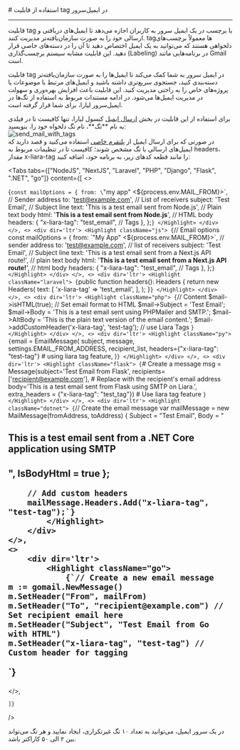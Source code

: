 

<Layout>
<Head>
<title>مستندات استفاده از تگ در ایمیل سرور - لیارا</title>
<meta property="og:title" content="مستندات خدمات رایانش ابری لیارا" />
<meta property="og:description" content="مستندات استفاده از قابلیت تگ در ایمیل‌سرور"  />
<meta property="og:image" content="https://files.liara.ir/liara/logos/liara-poster.jpg" />
</Head>
# استفاده از قابلیت tag در ایمیل‌سرور
<hr className="mb-2" />

قابلیت tag 
یا برچسب در یک ایمیل سرور به کاربران اجازه می‌دهد تا ایمیل‌های دریافتی و ارسالی خود را به صورت سازمان‌یافته‌تر مدیریت کنند. tagها معمولاً برچسب‌های دلخواهی هستند که می‌توانید به یک ایمیل اختصاص دهید تا آن را در دسته‌های خاصی قرار دهید. 
این قابلیت مشابه سیستم برچسب‌گذاری (Labeling) در برنامه‌هایی مانند Gmail است.
<div className="h-4" />

قابلیت tag در ایمیل سرور به شما کمک می‌کند تا ایمیل‌ها را به صورت سازمان‌یافته‌تر دسته‌بندی کنید، جستجوی سریع‌تری داشته باشید و ایمیل‌های مرتبط با موضوعات یا پروژه‌های خاص را به راحتی مدیریت کنید. این قابلیت باعث افزایش بهره‌وری و سهولت در مدیریت ایمیل‌ها می‌شود.
در ادامه مستندات مربوط به استفاده از تگ‌ها در ایمیل‌سرور لیارا، برای شما قرار گرفته است. 

<Section id="console" title="استفاده از تگ‌ها در کنسول"/>
برای استفاده از این قابلیت در بخش <a href="/email-server/how-tos/send-email-via-console" className="text-[#2196f3] ">ارسال ایمیل</a> کنسول لیارا، تنها کافیست تا در فیلدی
به نام **تگ**، نام تگ دلخواه خود را، بنویسید: 

<div className="h-4" />
<img src="https://files.liara.ir/liara/docs/send_mail_with_tags.png" alt="send_mail_with_tags" />
<div className="h-4" />

<Section id="code" title="استفاده از تگ‌ها در کد"/>
در صورتی که برای ارسال ایمیل از <a href="/email-server/how-tos/connect-via-platform/about" className="text-[#2196f3] ">پلتفرم خاصی</a> استفاده می‌کنید و قصد دارید که ایمیل‌های ارسالی 
با تگ مشخص شوند؛ کافیست تا در تنظیمات مربوط به <Important>headers</Important>، مقدار <Important>x-liara-tag</Important> را مانند قطعه کدهای زیر، به برنامه خود، اضافه کنید:


<Tabs 
    tabs={["NodeJS", "NextJS", "Laravel", "PHP", "Django", "Flask", ".NET", "go"]} 
    content={[
    <>
        <div dir='ltr'>
            <Highlight className="js">
                {`const mailOptions = {
    from: \`"my app" <\${process.env.MAIL_FROM}>\`, // Sender address
    to: 'test@example.com', // List of receivers
    subject: 'Test Email', // Subject line
    text: 'This is a test email sent from Node.js', // Plain text body
    html: '<b>This is a test email sent from Node.js</b>', // HTML body
    headers: {
      "x-liara-tag": "test_email", // Tags 
    },
};`}
            </Highlight>
        </div>
    </>,
    <>
        <div dir='ltr'>
            <Highlight className="js">
                {`// Email options
  const mailOptions = {
    from: \`"My App" <\${process.env.MAIL_FROM}>\`, // sender address
    to: 'test@example.com', // list of receivers
    subject: 'Test Email', // Subject line
    text: 'This is a test email sent from a Next.js API route!', // plain text body
    html: '<b>This is a test email sent from a Next.js API route!</b>', // html body
    headers: {
        "x-liara-tag": "test_email", // Tags 
      },
  };`}
            </Highlight>
        </div>
    </>,
    <>
        <div dir='ltr'>
            <Highlight className="laravel">
                {`public function headers(): Headers
    {
        return new Headers(
            text: [
                'x-liara-tag' => 'test_email',
            ],
        );
    }`}
            </Highlight>
        </div>
    </>,
    <>
        <div dir='ltr'>
            <Highlight className="php">
                {`// Content
$mail->isHTML(true);                                  // Set email format to HTML
$mail->Subject = 'Test Email';
$mail->Body    = 'This is a test email sent using PHPMailer and SMTP.';
$mail->AltBody = 'This is the plain text version of the email content.';
$mail->addCustomHeader('x-liara-tag', 'test-tag'); // use Liara Tags
`}
            </Highlight>
        </div>
    </>,
    <>
        <div dir='ltr'>
            <Highlight className="py">
                {`email = EmailMessage(
        subject,
        message,
        settings.EMAIL_FROM_ADDRESS,
        recipient_list,
        headers={"x-liara-tag": "test-tag"} # using liara tag feature,
    )`}
            </Highlight>
        </div>
    </>,
    <>
        <div dir='ltr'>
            <Highlight className="flask">
                {`# Create a message
msg = Message(subject='Test Email from Flask',
      recipients=['recipient@example.com'],  # Replace with the recipient's email address
      body='This is a test email sent from Flask using SMTP on Liara.',
      extra_headers = {"x-liara-tag": "test_tag"}) # Use liara tag feature
`}
            </Highlight>
        </div>
    </>,
    <>
        <div dir='ltr'>
            <Highlight className="dotnet">
                {`// Create the email message
        var mailMessage = new MailMessage(fromAddress, toAddress)
        {
            Subject = "Test Email",
            Body = "<h2>This is a test email sent from a .NET Core application using SMTP<h2>",
            IsBodyHtml = true
        };

        // Add custom headers
        mailMessage.Headers.Add("x-liara-tag", "test-tag");`}
            </Highlight>
        </div>
    </>,
    <>
        <div dir='ltr'>
            <Highlight className="go">
                {`// Create a new email message
    m := gomail.NewMessage()
    m.SetHeader("From", mailFrom)
    m.SetHeader("To", "recipient@example.com") // Set recipient email here
    m.SetHeader("Subject", "Test Email from Go with HTML")
    m.SetHeader("x-liara-tag", "test-tag") // Custom header for tagging
`}
            </Highlight>
        </div>
    </>,
    
    ]} 
/>

<Alert variant="info">
<p>
در یک سرور ایمیل، می‌توانید به تعداد ۱۰ تگ غیرتکراری، ایجاد نمایید و هر تگ می‌تواند بین ۲ الی ۵۰ کاراکتر باشد.
</p>
</Alert>




</Layout>
